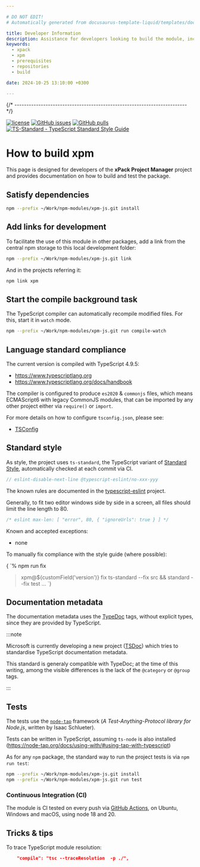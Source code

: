 ```yaml
---

# DO NOT EDIT!
# Automatically generated from docusaurus-template-liquid/templates/docusaurus.

title: Developer Information
description: Assistance for developers looking to build the module, including prerequisites, repositories used, and scripts.
keywords:
  - xpack
  - xpm
  - prerequisites
  - repositories
  - build

date: 2024-10-25 13:10:00 +0300

---
```





{/* ------------------------------------------------------------------------ */}

[![license](https://img.shields.io/github/license/xpack/xpm-js.svg)](https://github.com/xpack/xpm-js/blob/xpack/LICENSE)
[![GitHub issues](https://img.shields.io/github/issues/xpack/xpm-js.svg)](https://github.com/xpack/xpm-js/issues)
[![GitHub pulls](https://img.shields.io/github/issues-pr/xpack/xpm-js.svg)](https://github.com/xpack/xpm-js/pulls/)
[![TS-Standard - TypeScript Standard Style Guide](https://badgen.net/badge/code%20style/ts-standard/blue?icon=typescript)](https://github.com/standard/ts-standard/)

# How to build xpm

This page is designed for developers of the
**xPack Project Manager**
project and provides documentation on how to build and test the package.

<Prerequisites nodeVersion="18.0.0" nodeVersionMajor="18"/>

<GetProjectSources />

## Satisfy dependencies

```sh
npm --prefix ~/Work/npm-modules/xpm-js.git install
```

## Add links for development

To facilitate the use of this module in other packages, add a link
from the central npm storage to this local development folder:

```sh
npm --prefix ~/Work/npm-modules/xpm-js.git link
```

And in the projects referring it:

```sh
npm link xpm
```

## Start the compile background task

The TypeScript compiler can automatically recompile modified files. For
this, start it in `watch` mode.

```sh
npm --prefix ~/Work/npm-modules/xpm-js.git run compile-watch
```

## Language standard compliance

The current version is compiled with TypeScript 4.9.5:

- https://www.typescriptlang.org
- https://www.typescriptlang.org/docs/handbook

The compiler is configured to produce `es2020` & `commonjs` files,
which means ECMAScript6 with legacy CommonJS modules, that can be imported
by any other project either via `require()` or `import`.

For more details on how to configure `tsconfig.json`, please see:

- [TSConfig](https://www.typescriptlang.org/tsconfig/)

## Standard style

As style, the project uses `ts-standard`, the TypeScript variant of
[Standard Style](https://standardjs.com/#typescript),
automatically checked at each commit via CI.

```js
// eslint-disable-next-line @typescript-eslint/no-xxx-yyy
```

The known rules are documented in the
[typescript-eslint](https://github.com/typescript-eslint/typescript-eslint/tree/main/packages/eslint-plugin/docs/rules)
project.

Generally, to fit two editor windows side by side in a screen,
all files should limit the line length to 80.

```js
/* eslint max-len: [ "error", 80, { "ignoreUrls": true } ] */
```

Known and accepted exceptions:

- none

To manually fix compliance with the style guide (where possible):

<CodeBlock language="console"> {
`% npm run fix

> xpm@${customField('version')} fix
> ts-standard --fix src && standard --fix test
...
`} </CodeBlock>

## Documentation metadata

The documentation metadata uses the
[TypeDoc](https://typedoc.org/guides/doccomments/) tags, without
explicit types, since they are provided by TypeScript.

:::note

Microsoft is currently developing a new project ([TSDoc](https://tsdoc.org))
which tries to standardise TypeScript documentation metadata.

This standard is generaly compatible with TypeDoc; at the time of
this writing, among the visible differences is the lack
of the `@category` or `@group` tags.

:::

## Tests

The tests use the [`node-tap`](http://www.node-tap.org) framework
(_A Test-Anything-Protocol library for Node.js_, written by Isaac Schlueter).

Tests can be written in TypeScript, assuming `ts-node` is also installed
(https://node-tap.org/docs/using-with/#using-tap-with-typescript)

As for any `npm` package, the standard way to run the project tests is via
`npm run test`:

```sh
npm --prefix ~/Work/npm-modules/xpm-js.git install
npm --prefix ~/Work/npm-modules/xpm-js.git run test
```

<TestResults />



### Continuous Integration (CI)

The module is 
CI tested on every push via
[GitHub Actions](https://github.com/xpack/xpm-js/actions), on Ubuntu,
Windows and macOS, using node 18 and 20.

## Tricks & tips

To trace TypeScript module resolution:

```json
    "compile": "tsc --traceResolution  -p ./",
```

